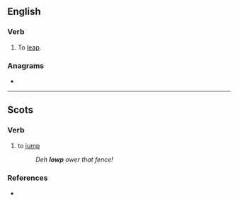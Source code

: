 ==English==

===Verb===
{{en-verb|lowps|lowping|lowpt|past2=lowped}}

# {{lb|en|Cumbria|Northumbria}} To [[leap]].

===Anagrams===
* {{anagrams|en|a=lopw|LWOP|plow}}

----

==Scots==

===Verb===
{{sco-verb}}

# {{lb|sco|South Scots}} to [[jump]]
#: ''Deh '''lowp''' ower that fence!''

===References===
* {{R:DSL}}